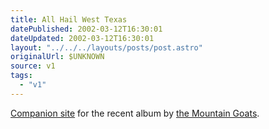 ```yaml
---
title: All Hail West Texas
datePublished: 2002-03-12T16:30:01
dateUpdated: 2002-03-12T16:30:01
layout: "../../../layouts/posts/post.astro"
originalUrl: $UNKNOWN
source: v1
tags:
  - "v1"
---
```


[Companion site][1] for the recent album by [the Mountain Goats][2].

[1]: http://www.allhailwesttexas.com/
[2]: http://www.themountaingoats.net/
